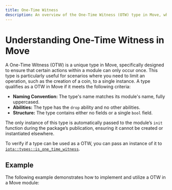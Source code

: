 ```yaml
---
title: One-Time Witness
description: An overview of the One-Time Witness (OTW) type in Move, which ensures actions occur only once within a module.
---
```


# Understanding One-Time Witness in Move

A One-Time Witness (OTW) is a unique type in Move, specifically designed to ensure that certain actions within a module can only occur once. This type is particularly useful for scenarios where you need to limit an operation, such as the creation of a coin, to a single instance. A type qualifies as a OTW in Move if it meets the following criteria:

- **Naming Convention:** The type's name matches its module's name, fully uppercased.
- **Abilities:** The type has the `drop` ability and no other abilities.
- **Structure:** The type contains either no fields or a single `bool` field.

The only instance of this type is automatically passed to the module’s `init` function during the package’s publication, ensuring it cannot be created or instantiated elsewhere.

To verify if a type can be used as a OTW,
you can pass an instance of it to [`iota::types::is_one_time_witness`](../../../references/framework/iota-framework/types.mdx#function-is_one_time_witness).



## Example

The following example demonstrates how to implement and utilize a OTW in a Move module:


```move file=<rootDir>/docs/examples/move/move-overview/otw.move
```
